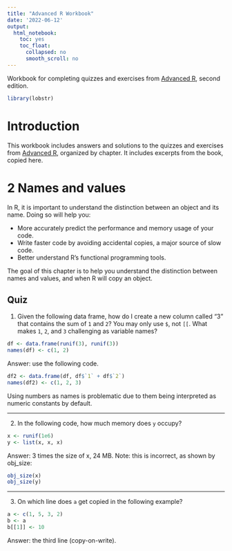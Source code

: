 ```yaml
---
title: "Advanced R Workbook"
date: '2022-06-12'
output:
  html_notebook:
    toc: yes
    toc_float:
      collapsed: no
      smooth_scroll: no
---
```


Workbook for completing quizzes and exercises from [Advanced R](https://adv-r.hadley.nz/index.html), second edition.

```r
library(lobstr)
```

# Introduction

This workbook includes answers and solutions to the quizzes and exercises from [Advanced R](https://adv-r.hadley.nz/index.html), organized by chapter. It includes excerpts from the book, copied here.

# 2 Names and values

In R, it is important to understand the distinction between an object and its name. Doing so will help you:

* More accurately predict the performance and memory usage of your code. 
* Write faster code by avoiding accidental copies, a major source of slow code. 
* Better understand R's functional programming tools.

The goal of this chapter is to help you understand the distinction between names and values, and when R will copy an object.

## Quiz

1.  Given the following data frame, how do I create a new column called "3"
    that contains the sum of `1` and `2`? You may only use `$`, not `[[`.
    What makes `1`, `2`, and `3` challenging as variable names?

```r
df <- data.frame(runif(3), runif(3))
names(df) <- c(1, 2)
```

Answer: use the following code.

```r
df2 <- data.frame(df, df$`1` + df$`2`)
names(df2) <- c(1, 2, 3)
```

Using numbers as names is problematic due to them being interpreted as numeric constants by default.

---

2.  In the following code, how much memory does `y` occupy?
   
```r
x <- runif(1e6)
y <- list(x, x, x)
```

Answer: 3 times the size of x, 24 MB. Note: this is incorrect, as shown by obj_size:

```r
obj_size(x)
obj_size(y)
```

---

3.  On which line does `a` get copied in the following example?

```r
a <- c(1, 5, 3, 2)
b <- a
b[[1]] <- 10
```

Answer: the third line (copy-on-write).
